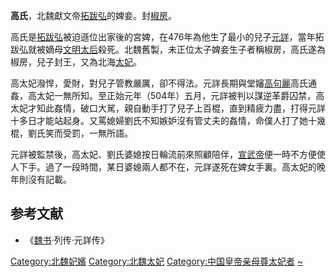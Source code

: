 '''高氏'''，北魏獻文帝[[拓跋弘|拓跋弘]]的婢妾。封[[椒房|椒房]]。

高氏是[[拓跋弘|拓跋弘]]被迫遜位出家後的宮婢，在476年為他生了最小的兒子[[元詳|元詳]]，當年拓跋弘就被嫡母[[文明太后|文明太后]]殺死。北魏舊製，未正位太子婢妾生子者稱椒房，高氏遂為椒房，兒子封王，又為北海[[太妃|太妃]]。

高太妃潑悍，愛財，對兒子管教嚴厲，卻不得法。元詳長期與堂嬸[[高句麗|高句麗]]高氏通姦，高太妃一無所知。至正始元年（504年）五月，元詳被判以謀逆革爵囚禁，高太妃才知此姦情，破口大駡，親自動手打了兒子上百棍，直到精疲力盡，打得元詳十多日才能站起身。又罵媳婦劉氏不知嫉妒沒有管丈夫的姦情，命僕人打了她十幾棍，劉氏笑而受罰，一無所語。

元詳被監禁後，高太妃、劉氏婆媳按日輪流前來照顧陪伴，[[宣武帝|宣武帝]]便一時不方便使人下手。過了一段時間，某日婆媳兩人都不在，元詳遂死在婢女手裏。高太妃的晚年則沒有記載。

== 参考文献 ==
*《[[魏书|魏书]]·列传·元詳传》

{{北魏皇后}}
{{DEFAULTSORT:G}}
[[Category:北魏妃嬪|Category:北魏妃嬪]]
[[Category:北魏太妃|Category:北魏太妃]]
[[Category:中国皇帝亲母尊太妃者|Category:中国皇帝亲母尊太妃者]]
[[Category:高姓|~]]